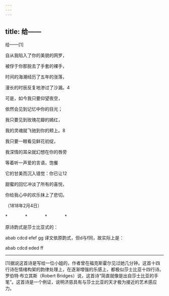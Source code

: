 ```yaml
---
---
---
```

title: 给——
---



给——[1]


自从我陷入了你的美貌的网罗，

被俘于你那脱去了手套的裸手，

时间的海潮经历了五年的涨落，

漫长的时辰反复地渗过了沙漏。4





可是，如今我只要仰望夜空，

依然会见到记忆中你的目光；

我只要见到玫瑰花瓣的嫣红，

我的灵魂就飞驰到你的颊上。8





我只要一眼看见鲜花初绽，

我深情的耳朵就幻想在你的唇旁

等着听一声爱的言语，饱餐

它的甘美而沉入错觉：你已让12





甜蜜的回忆冲淡了所有的喜悦，

你给我心中的欢乐抹上了悲切。

（1818年2月4日）

*　　　　*　　　　*　　　　*

原诗韵式是莎士比亚式的：

abab cdcd efef gg 译文依原韵式，但d与f同，故实际上是：

abab cdcd eded ff



* * *



[1]据说这首诗是写给一位小姐的，作者曾在福克斯霍尔见过她几分钟。这首十四行诗在情绪构架的韵律处理上，在逐渐增强的乐感上，都极似莎士比亚十四行诗。罗伯特·布立其斯（Robert Bridges）说，这首诗“简直就像是出自莎士比亚的手笔”。这首诗是一个例证，说明济慈具有与莎士比亚的天才极为接近的艺术感应力。